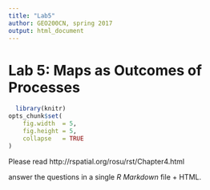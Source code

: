 ```yaml
---
title: "Lab5"
author: GEO200CN, spring 2017
output: html_document
---
```


# Lab 5: Maps as Outcomes of Processes

```r
  library(knitr)
opts_chunk$set(
	fig.width  = 5,
	fig.height = 5,
	collapse   = TRUE
)
```

Please read http://rspatial.org/rosu/rst/Chapter4.html 

answer the questions in a single *R Markdown* file + HTML.

